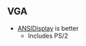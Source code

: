 == VGA ==

* [https://github.com/douggilliland/Design_A_CPU/tree/main/Peripherals/ANSIDisplay ANSIDisplay] is better
** Includes PS/2
